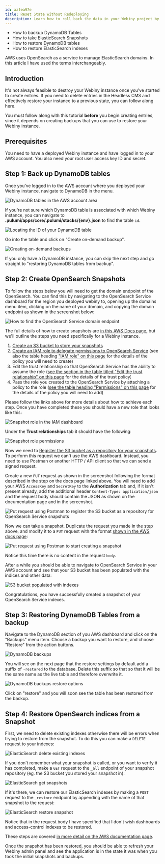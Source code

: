 ```yaml
---
id: aafea97e
title: Reset State without Redeploying
description: Learn how to roll back the data in your Webiny project by restoring from DynamoDB backups and Elastic Search / OpenSearch snapshots
---
```



<Alert type="success" title="What you’ll learn">

- How to backup DynamoDB Tables
- How to take ElasticSearch Snapshots
- How to restore DynamoDB tables
- How to restore ElasticSearch indexes

</Alert>

<Alert type="info" title="OpenSearch Service and ElasticSearch">

AWS uses OpenSearch as a service to manage ElasticSearch domains. In this article I have used the terms interchangeably.

</Alert>

## Introduction

It's not always feasible to destroy your Webiny instance once you've started to create entries. If you need to delete entries in the Headless CMS and effectively restore your instance to a previous state, you can follow along here.

<Alert type="warning" title="Read This Before you add your Data!">

You must follow along with this tutorial **before** you begin creating entries, since it depends on creating backups that you can use to restore your Webiny instance.

</Alert>

## Prerequisites

You need to have a deployed Webiny instance and have logged in to your AWS account. You also need your root user access key ID and secret.

## Step 1: Back up DynamoDB tables

Once you've logged in to the AWS account where you deployed your Webiny instance, navigate to DynamoDB in the menu.

![DynamoDB tables in the AWS account area](./assets/reset-state-without-redeploy/1-ddb-tables.png)

If you're not sure which DynamoDB table is associated with which Webiny instance, you can navigate to **.pulumi/apps/core/.pulumi/stacks/{env}.json** to find the table `id`.

![Locating the ID of your DynamoDB table](./assets/reset-state-without-redeploy/3-ddb-table-find-ids.png)

Go into the table and click on "Create on-demand backup".

![Creating on-demand backups](./assets/reset-state-without-redeploy/2-ddb-table-backups.png)

If you only have a DynamoDB instance, you can skip the next step and go straight to "restoring DynamoDB tables from backup".

## Step 2: Create OpenSearch Snapshots

To follow the steps below you will need to get the domain endpoint of the OpenSearch. You can find this by navigating to the OpenSearch Service dashboard for the region you deployed webiny to, opening up the domains menu item, clicking on the name of your domain, and copying the domain endpoint as shown in the screenshot below:

![How to find the OpenSearch Service domain endpoint](./assets/reset-state-without-redeploy/3a-es-domain-arn.png)

The full details of how to create snapshots are [in this AWS Docs page](https://docs.aws.amazon.com/opensearch-service/latest/developerguide/managedomains-snapshots.html), but we'll outline the steps you need specifically for a Webiny instance.

1. [Create an S3 bucket to store your snapshots](https://docs.aws.amazon.com/AmazonS3/latest/userguide/creating-bucket.html)
2. [Create an IAM role to delegate permissions to OpenSearch Service](https://docs.aws.amazon.com/IAM/latest/UserGuide/id_roles_create_for-user.html) (see also the table heading ["IAM role" on this page](https://docs.aws.amazon.com/opensearch-service/latest/developerguide/managedomains-snapshots.html) for the details of the policy you will need to create)
3. Edit the trust relationship so that OpenSearch Service has the ability to assume the role ([see the section in the table titled "Edit the trust relationship" on this page](https://docs.aws.amazon.com/opensearch-service/latest/developerguide/managedomains-snapshots.html) for the details of the trust policy)
4. Pass the role you created to the OpenSearch Service by attaching a policy to the role ([see the table heading "Permissions" on this page](https://docs.aws.amazon.com/opensearch-service/latest/developerguide/managedomains-snapshots.html) for the details of the policy you will need to add)

Please follow the links above for more details about how to achieve each step. Once you have completed these you should have a new role that looks like this:

![Snapshot role in the IAM dashboard](./assets/reset-state-without-redeploy/4-iam-role-permissions.png)

Under the **Trust relationships** tab it should have the following:

![Snapshot role permissions](./assets/reset-state-without-redeploy/4-iam-role-trust-relationships.png)

Now we need to [Register the S3 bucket as a repository for your snapshots](https://docs.aws.amazon.com/opensearch-service/latest/developerguide/managedomains-snapshots.html#managedomains-snapshot-register). To perform this request we can't use the AWS dashboard. Instead, you need to use Postman or another HTTP / API client so that we can send a signed request.

Create a new `PUT` request as shown in the screenshot following the format described in the step on the docs page linked above. You will need to add your AWS `AccessKey` and `SecretKey` to the **Authorization** tab and, if it isn't present already, add the additional header `Content-Type: application/json` and the request body should contain the JSON as shown on the documentation page and in the screenshot.

![Put request using Postman to register the S3 bucket as a repository for OpenSearch Service snapshots](./assets/reset-state-without-redeploy/5-postman-register-repository.png)

Now we can take a snapshot. Duplicate the request you made in the step above, and modify it to a `PUT` request with the format [shown in the AWS docs page](https://docs.aws.amazon.com/opensearch-service/latest/developerguide/managedomains-snapshots.html#managedomains-snapshot-take):

![Put request using Postman to start creating a snapshot](./assets/reset-state-without-redeploy/6-postman-create-snapshot.png)

Notice this time there is no content in the request `body`.

After a while you should be able to navigate to OpenSearch Service in your AWS account and see that your S3 bucket has been populated with the indices and other data:

![S3 bucket populated with indexes](./assets/reset-state-without-redeploy/7-s3-bucket-with-snapshot.png)

Congratulations, you have successfully created a snapshot of your OpenSearch Service indexes.

## Step 3: Restoring DynamoDB Tables from a backup

Navigate to the DynamoDB section of you AWS dashboard and click on the "Backups" menu item. Choose a backup you want to restore, and choose "Restore" from the action buttons.

![DynamoDB backups](./assets/reset-state-without-redeploy/8-ddb-restore.png)

You will see on the next page that the restore settings by default add a suffix of `-restored` to the database. Delete this suffix so that so that it will be the same name as the live table and therefore overwrite it.

![DynamoDB backups restore options](./assets/reset-state-without-redeploy/9-ddb-restore-settings.png)

Click on "restore" and you will soon see the table has been restored from the backup.

## Step 4: Restore OpenSearch indices from a Snapshot

First, we need to delete existing indexes otherwise there will be errors when trying to restore from the snapshot. To do this you can make a `DELETE` request to your indexes:

![ElasticSearch delete existing indexes](./assets/reset-state-without-redeploy/10-es-delete-existing-indexes.png)

If you don't remember what your snapshot is called, or you want to verify it has completed, make a `GET` request to the `_all` endpoint of your snapshot repository (eg. the S3 bucket you stored your snapshot in):

![ElasticSearch get snapshots](./assets/reset-state-without-redeploy/11-es-get-snapshots.png)

If it's there, we can restore our ElasticSearch indexes by making a `POST` request to the `_restore` endpoint by appending with the name of that snapshot to the request:

![ElasticSearch restore snapshot](./assets/reset-state-without-redeploy/12-es-restore-indexes.png)

Notice that in the request body I have specified that I don't wish dashboards and access-control indexes to be restored.

These steps are covered [in more detail on the AWS documentation page](https://docs.aws.amazon.com/opensearch-service/latest/developerguide/managedomains-snapshots.html#managedomains-snapshot-restore).

Once the snapshot has been restored, you should be able to refresh your Webiny admin panel and see the application is in the state it was when you took the initial snapshots and backups.
